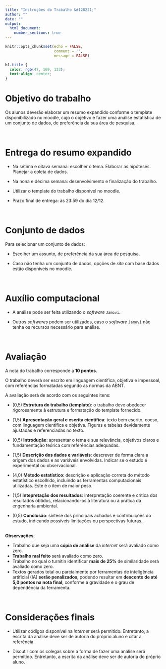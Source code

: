```yaml
---
title: "Instruções do Trabalho &#128221;"
author: ""
date: ""
output: 
  html_document:
    number_sections: true
---
```


```r
knitr::opts_chunk$set(echo = FALSE,
                      comment = '',
                      message = FALSE)
```

```css
h1.title {
  color: rgb(47, 169, 133);
  text-align: center;
}
```

# Objetivo do trabalho

Os alunos deverão elaborar um resumo expandido conforme o template disponibilizado no moodle, cujo o objetivo é fazer uma análise estatística de um conjunto de dados, de preferência da sua área de pesquisa. 

<!--
- Fazer uma análise estatística de um conjunto de dados, de preferência da sua área de pesquisa.
-->

<!--
utilizando o *software* R ou outro recurso computacional. Outros pacotes também podem ser utilizados.
-->

<br>

# Entrega do resumo expandido

- Na sétima e oitava semana: escolher o tema. Elaborar as hipóteses. Planejar a coleta de dados.

- Na nona e décima semana: desenvolvimento e finalização do trabalho.

- Utilizar o template do trabalho disponível no moodle.

- Prazo final de entrega: às 23:59 do dia 12/12.

<br>

# Conjunto de dados

Para selecionar um conjunto de dados:

- Escolher um assunto, de preferência da sua área de pesquisa.

- Caso não tenha um conjunto de dados, opções de *site* com base dados estão disponíveis no moodle.

<br>

# Auxílio computacional

- A análise pode ser feita utilizando o *software* `Jamovi`.

- Outros *softwares* podem ser utilizados, caso o *software* `Jamovi` não tenha os recursos necessário para análise.


<br>

# Avaliação

A nota do trabalho corresponde a **10 pontos**.

O trabalho deverá ser escrito em linguagem científica, objetiva e impessoal, com referências formatadas segundo as normas da ABNT.

A avaliação será de acordo com os seguintes itens:

- (0,5) **Estrutura do trabalho (template)**: o trabalho deve obedecer rigorosamente à estrutura e formatação do template fornecido.

- (1,5) **Apresentação geral e escrita científica**: texto bem escrito, coeso, com linguagem científica e objetiva. Figuras e tabelas devidamente ajustadas e referenciadas no texto.

- (0,5) **Introdução**: apresentar o tema e sua relevância, objetivos claros e fundamentação teórica com referências adequadas.

- (1,5) **Descrição dos dados e variáveis**: descrever de forma clara a origem dos dados e as variáveis envolvidas. Indicar se o estudo é experimental ou observacional.

- (4,0) **Método estatístico**: descrição e aplicação correta do método estatístico escolhido, incluindo as ferramentas computacionais utilizadas. Este é o item de maior peso.

- (1,5) **Intepretação dos resultados**: interpretação coerente e crítica dos resultados obtidos, relacionando-os à literatura ou à prática da engenharia ambiental.

- (0,5) **Conclusão**: síntese dos principais achados e contribuições do estudo, indicando possíveis limitações ou perspectivas futuras..

<br>
**Observações**: 

- Trabalho que  seja uma **cópia de análise** da *internet* será avaliado como zero. 
- **Trabalho mal feito** será avaliado como zero. 
- Trabalho no qual o turnitin identificar **mais de 25%** de similaridade será avaliado como zero.
- Textos gerados total ou parcialmente por ferramentas de inteligência artificial (IA) **serão penalizados**, podendo resultar em **desconto de até 5,0 pontos na nota final**, conforme a gravidade e o grau de dependência da ferramenta.

<br>

# Considerações finais

- Utilizar códigos disponível na *internet* será permitido. Entretanto, a escrita da análise deve ser de autoria do próprio aluno e citar a referência.

- Discutir com os colegas sobre a forma de fazer uma análise será permitido. Entretanto, a escrita da análise deve ser de autoria do próprio aluno.

